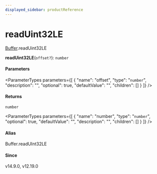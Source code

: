 ```yaml
---
displayed_sidebar: productReference
---
```



# readUint32LE

[Buffer](../../interfaces/Buffer.mdx).readUint32LE

**readUint32LE**(`offset?`): `number`

#### Parameters

<ParameterTypes parameters={[
  {
    "name": "offset",
    "type": "`number`",
    "description": "",
    "optional": true,
    "defaultValue": "",
    "children": []
  }
]} />

#### Returns

`number`

<ParameterTypes parameters={[
  {
    "name": "number",
    "type": "`number`",
    "optional": true,
    "defaultValue": "",
    "description": "",
    "children": []
  }
]} />

#### Alias

Buffer.readUInt32LE

#### Since

v14.9.0, v12.19.0
